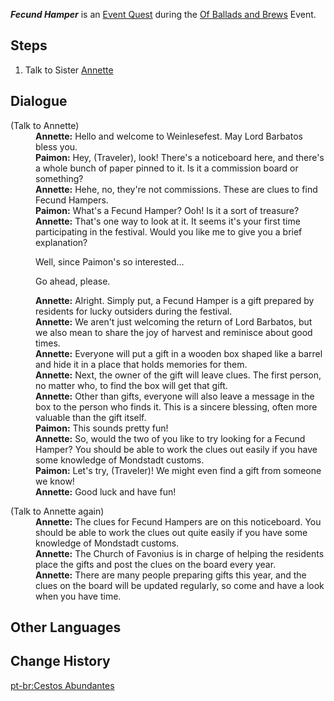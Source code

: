 {{Quest Infobox
|id            = 
|image         = Event Quest Fecund Hamper.png
|type          = World
|event_name    = Of Ballads and Brews
|summary       = <!-- editor written summary. quest description goes to dialogue -->
|requirement   = 
|characters    = Annette; Paimon; Traveler
|startLocation = [[Springvale]], [[Mondstadt]]
|region        = Mondstadt
|area          = Windwail Highland
|subarea       = Springvale
|prev          = 
|next          = 
|other         = {{Card|Adventurer's Experience|2}}{{Card|Wanderer's Advice|4}}
* Unlocks the [[Of Ballads and Brews/Fecund Blessings|Fecund Blessings]] part of event
}}
'''''Fecund Hamper''''' is an [[Event Quest]] during the [[Of Ballads and Brews]] Event.

==Steps==
# Talk to Sister [[Annette]]

==Dialogue==
{{Quest Description|A new notice board has been placed near the Weinlesefest market. What is it for...?}}
{{Dialogue start}}
;(Talk to Annette)
:'''Annette:''' Hello and welcome to Weinlesefest. May Lord Barbatos bless you.
:'''Paimon:''' Hey, (Traveler), look! There's a noticeboard here, and there's a whole bunch of paper pinned to it. Is it a commission board or something?
:'''Annette:''' Hehe, no, they're not commissions. These are clues to find Fecund Hampers.
:'''Paimon:''' What's a Fecund Hamper? Ooh! Is it a sort of treasure?
:'''Annette:''' That's one way to look at it. It seems it's your first time participating in the festival. Would you like me to give you a brief explanation?
:{{DIcon}} Well, since Paimon's so interested...
:{{DIcon}} Go ahead, please.
:'''Annette:''' Alright. Simply put, a Fecund Hamper is a gift prepared by residents for lucky outsiders during the festival.
:'''Annette:''' We aren't just welcoming the return of Lord Barbatos, but we also mean to share the joy of harvest and reminisce about good times.
:'''Annette:''' Everyone will put a gift in a wooden box shaped like a barrel and hide it in a place that holds memories for them.
:'''Annette:''' Next, the owner of the gift will leave clues. The first person, no matter who, to find the box will get that gift.
:'''Annette:''' Other than gifts, everyone will also leave a message in the box to the person who finds it. This is a sincere blessing, often more valuable than the gift itself.
:'''Paimon:''' This sounds pretty fun!
:'''Annette:''' So, would the two of you like to try looking for a Fecund Hamper? You should be able to work the clues out easily if you have some knowledge of Mondstadt customs.
:'''Paimon:''' Let's try, (Traveler)! We might even find a gift from someone we know!
:'''Annette:''' Good luck and have fun!

<!-- Not sure if this is quest or NPC dialogue. Feel free to move. -->
;(Talk to Annette again)
:'''Annette:''' The clues for Fecund Hampers are on this noticeboard. You should be able to work the clues out quite easily if you have some knowledge of Mondstadt customs.
:'''Annette:''' The Church of Favonius is in charge of helping the residents place the gifts and post the clues on the board every year.
:'''Annette:''' There are many people preparing gifts this year, and the clues on the board will be updated regularly, so come and have a look when you have time.
{{Dialogue end}}

==Other Languages==
{{Other Languages
|en      = Fecund Hamper
|zhs     = 丰饶之箱
|zhs_rm  = Fēngráo zhī Xiāng
|zht     = 豐饒之箱
|zht_rm  = Fēngráo zhī Xiāng
|zh_tl   = Box of Fruitfulness
|ja      = 豊穣の箱
|ja_rm   = Houjou no Hako
|ja_tl   = Box of Fruitfulness
|ko      = 풍요의 상자
|ko_rm   = Pungyo-ui Sangja
|ko_tl   = Box of Richness
|es      = Cajas rebosantes
|es_tl   = Overflowing Boxes
|fr      = Paniers d'abondance
|fr_tl   = Baskets of Abundance
|ru      = Бочонок изобилия
|ru_tl   = Small Barrel of Fruitfulness
|th      = กล่องอันอุดมสมบูรณ์
|th_rm   = 
|th_tl   = 
|vi      = Rương Bội Thu
|vi_tl   = 
|de      = Truhe des reichen Segens
|de_tl   = Chest of Rich Blessing
|id      = Gentong Berlimpah
|id_tl   = Abundant Barrels
|pt      = Cestos Abundantes
|pt_tl   = 
}}

==Change History==
{{Change History|3.1}}
[[pt-br:Cestos Abundantes]]